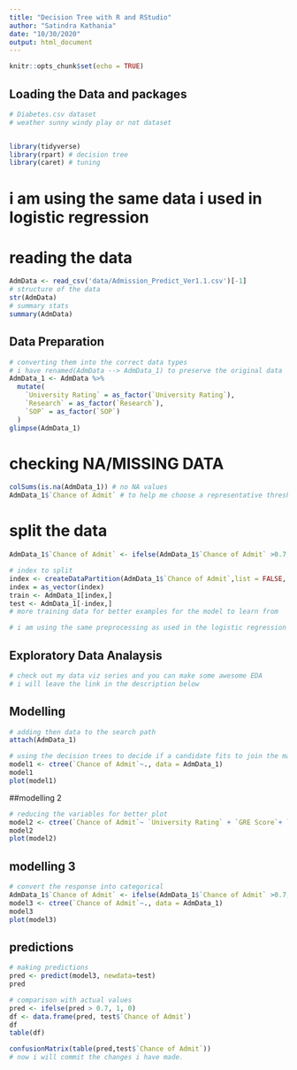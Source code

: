 ```yaml
---
title: "Decision Tree with R and RStudio"
author: "Satindra Kathania"
date: "10/30/2020"
output: html_document
---
```


```r
knitr::opts_chunk$set(echo = TRUE)
```

## Loading the Data and packages

```r

# Diabetes.csv dataset
# weather sunny windy play or not dataset


library(tidyverse)
library(rpart) # decision tree
library(caret) # tuning
```
# i am using the same data i used in logistic regression

# reading the data
```r
AdmData <- read_csv('data/Admission_Predict_Ver1.1.csv')[-1]
# structure of the data
str(AdmData)
# summary stats
summary(AdmData)
```
## Data Preparation

```r
# converting them into the correct data types
# i have renamed(AdmData --> AdmData_1) to preserve the original data
AdmData_1 <- AdmData %>%
  mutate(
    `University Rating` = as_factor(`University Rating`),
    `Research` = as_factor(`Research`),
    `SOP` = as_factor(`SOP`)
  )
glimpse(AdmData_1)
```

# checking NA/MISSING DATA
```r
colSums(is.na(AdmData_1)) # no NA values
AdmData_1$`Chance of Admit` # to help me choose a representative threshold
```

# split the data
```r
AdmData_1$`Chance of Admit` <- ifelse(AdmData_1$`Chance of Admit` >0.7,1,0)

# index to split
index <- createDataPartition(AdmData_1$`Chance of Admit`,list = FALSE, p=0.8)
index = as_vector(index)
train <- AdmData_1[index,]
test <- AdmData_1[-index,]
# more training data for better examples for the model to learn from

# i am using the same preprocessing as used in the logistic regression
```

## Exploratory Data Analaysis

```r
# check out my data viz series and you can make some awesome EDA
# i will leave the link in the description below
```

## Modelling

```r
# adding then data to the search path
attach(AdmData_1)

# using the decision trees to decide if a candidate fits to join the masters program
model1 <- ctree(`Chance of Admit`~., data = AdmData_1)
model1
plot(model1)
```

##modelling 2

```r
# reducing the variables for better plot
model2 <- ctree(`Chance of Admit`~ `University Rating` + `GRE Score`+ `TOEFL Score`, data = AdmData_1)
model2
plot(model2)
```

## modelling 3

```r
# convert the response into categorical
AdmData_1$`Chance of Admit` <- ifelse(AdmData_1$`Chance of Admit` >0.7, 1, 0)
model3 <- ctree(`Chance of Admit`~., data = AdmData_1)
model3
plot(model3)

```

## predictions

```r
# making predictions
pred <- predict(model3, newdata=test)
pred

# comparison with actual values
pred <- ifelse(pred > 0.7, 1, 0)
df <- data.frame(pred, test$`Chance of Admit`)
df
table(df)

confusionMatrix(table(pred,test$`Chance of Admit`))
# now i will commit the changes i have made.
```

